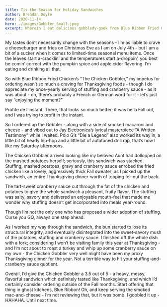 ```yaml
---
title: Tis the Season for Holiday Sandwiches
author: Brendan Doyle
date: 2020-11-14
hero: ./images/Gobbler_Small.jpeg
excerpt: Wherein I eat delicious gobbledy-gook from Blue Ribbon Fried Chicken.
---
```

My tastes don’t necessarily change with the seasons - I’m as liable to crave a cheeseburger and fries on Christmas Eve as I am on July 4th - but I am a bit of a sucker when it comes to limited-time seasonal menu items. Once the leaves start a-cracklin’ and the temperatures start a-droppin’, you best be comin’ correct with the pumpkin spice and apple cider flavoring. I’m eating and drinking all that.

So with Blue Ribbon Fried Chicken’s “The Chicken Gobbler,” my impetus for ordering wasn’t so much a craving for Thanksgiving foods - though I do appreciate my once-yearly serving of stuffing and cranberry sauce - as it was about - oh, there’s probably a French or German word for it - let’s just say “enjoying the moment?”

Profite de l’instant. There, that looks so much better; it was hella Fall out, and I was trying to profit in the instant.

So I ordered up the Gobbler - along with a side of smoked macaroni and cheese - and vibed out to Jay Electronica’s lyrical masterpiece “A Written Testimony” while I waited. Polo G’s “Die a Legend” also worked its way in; a little bit of heady hip-hop and a little bit of autotuned drill rap, that’s how I like my Saturday afternoons.

The Chicken Gobbler arrived looking like my beloved Aunt had dollopped on the mashed potatoes herself; seriously, this sandwich was stacked. Stuffing, mashed potatoes, gravy and cranberry sauce enrobed the fried chicken like a lovely, aggressively thick Fall sweater; as I picked up the sandwich, an entire Thanksgiving dinner-worth of topping fell out the back.

The tart-sweet cranberry sauce cut through the fat of the chicken and potatoes to give the whole sandwich a pleasant, fruity flavor. The stuffing was salty, savory and delivered an enjoyable mouth-feel that made me wonder why stuffing doesn’t get incorporated into meals year-round.

Though I’m not the only one who has proposed a wider adoption of stuffing. Curse you GQ, always one step ahead.

As I worked my way through the sandwich, the bun started to lose its structural integrity, and eventually disintegrated into the sweet-savory mush of the potatoes, stuffing and cranberry sauce. I finished off the whole dish with a fork; considering I won’t be visiting family this year at Thanksgiving - and I’m not about to roast a turkey and whip up some cranberry sauce on my own - the Chicken Gobbler very well might have been my proxy Thanksgiving dinner for the year. Not a terrible way to hit your stuffing-and-cranberry sauce quotient.

Overall, I’d give the Chicken Gobbler a 3.5 out of 5 - a heavy, messy, flavorful sandwich which definitely tasted like Thanksgiving, and which I’d certainly consider ordering outside of the Fall months. Start offering that thing in ghost kitchens, Blue Ribbon! Oh, and keep serving the smoked mac-and-cheese - I’m not reviewing that, but it was bomb. I gobbled it up - HAHAHA. Until next time.
